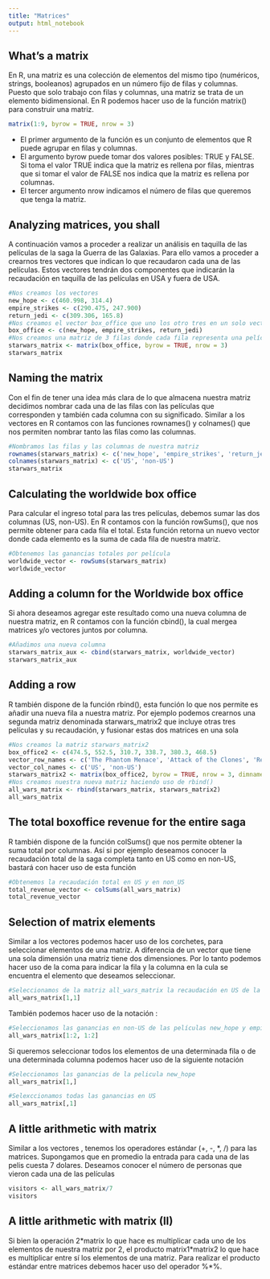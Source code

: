 ```yaml
---
title: "Matrices"
output: html_notebook
---
```


## What's a matrix
En R, una matriz es una colección de elementos del mismo tipo (numéricos, strings, booleanos) agrupados en un número fijo de filas y columnas. Puesto que solo trabajo con filas y columnas, una matriz se trata de un elemento bidimensional. En R podemos hacer uso de la función matrix() para construir una matriz.

```r
matrix(1:9, byrow = TRUE, nrow = 3)
```

* El primer argumento de la función es un conjunto de elementos que R puede agrupar en filas y columnas.
* El argumento byrow puede tomar dos valores posibles: TRUE y FALSE. Si toma el valor TRUE indica que la matriz es rellena por filas, mientras que si tomar el valor de FALSE nos indica que la matriz es rellena por columnas.
* El tercer argumento nrow indicamos el número de filas que queremos que tenga la matriz.

## Analyzing matrices, you shall
A continuación vamos a proceder a realizar un análisis en taquilla de las películas de la saga la Guerra de las Galaxias. Para ello vamos a proceder a crearnos tres vectores que indican lo que recaudaron cada una de las películas. Estos vectores tendrán dos componentes que indicarán la recaudación en taquilla de las películas en USA y fuera de USA.

```r
#Nos creamos los vectores
new_hope <- c(460.998, 314.4)
empire_strikes <- c(290.475, 247.900)
return_jedi <- c(309.306, 165.8)
#Nos creamos el vector box_office que uno los otro tres en un solo vector
box_office <- c(new_hope, empire_strikes, return_jedi)
#Nos creamos una matriz de 3 filas donde cada fila representa una película
starwars_matrix <- matrix(box_office, byrow = TRUE, nrow = 3)
starwars_matrix
```

## Naming the matrix
Con el fin de tener una idea más clara de lo que almacena nuestra matriz decidimos nombrar cada una de las filas con las películas que corresponden y también cada columna con su significado. Similar a los vectores en R contamos con las funciones rownames() y colnames() que nos permiten nombrar tanto las filas como las columnas.
```r
#Nombramos las filas y las columnas de nuestra matriz
rownames(starwars_matrix) <- c('new_hope', 'empire_strikes', 'return_jedi')
colnames(starwars_matrix) <- c('US', 'non-US')
starwars_matrix
```

## Calculating the worldwide box office
Para calcular el ingreso total para las tres películas, debemos sumar las dos columnas (US, non-US). En R contamos con la función rowSums(), que nos permite obtener para cada fila el total. Esta función retorna un nuevo vector donde cada elemento es la suma de cada fila de nuestra matriz.
```r
#Obtenemos las ganancias totales por película
worldwide_vector <- rowSums(starwars_matrix)
worldwide_vector
```

## Adding a column for the Worldwide box office
Si ahora deseamos agregar este resultado como una nueva columna de nuestra matriz, en R contamos con la función cbind(), la cual mergea matrices y/o vectores juntos por columna.
```r
#Añadimos una nueva columna
starwars_matrix_aux <- cbind(starwars_matrix, worldwide_vector)
starwars_matrix_aux
```

## Adding a row
R también dispone de la función rbind(), esta función lo que nos permite es añadir una nueva fila a nuestra matriz. Por ejemplo podemos crearnos una segunda matriz denominada starwars_matrix2 que incluye otras tres películas y su recaudación, y fusionar estas dos matrices en una sola
```r
#Nos creamos la matriz starwars_matrix2
box_office2 <- c(474.5, 552.5, 310.7, 338.7, 380.3, 468.5)
vector_row_names <- c('The Phantom Menace', 'Attack of the Clones', 'Revenge of the Sith')
vector_col_names <- c('US', 'non-US')
starwars_matrix2 <- matrix(box_office2, byrow = TRUE, nrow = 3, dimnames = list(vector_row_names, vector_col_names))
#Nos creamos nuestra nueva matriz haciendo uso de rbind()
all_wars_matrix <- rbind(starwars_matrix, starwars_matrix2)
all_wars_matrix
```

## The total boxoffice revenue for the entire saga
R también dispone de la función colSums() que nos permite obtener la suma total por columnas. Así si por ejemplo deseamos conocer la recaudación total de la saga completa tanto en US como en non-US, bastará con hacer uso de esta función
```r
#Obtenemos la recaudación total en US y en non_US
total_revenue_vector <- colSums(all_wars_matrix)
total_revenue_vector
```

## Selection of matrix elements
Similar a los vectores podemos hacer uso de los corchetes, para seleccionar elementos de una matriz. A diferencia de un vector que tiene una sola dimensión una matriz tiene dos dimensiones. Por lo tanto podemos hacer uso de la coma para indicar la fila y la columna en la cula se encuentra el elemento que deseamos seleccionar.
```r
#Seleccionamos de la matriz all_wars_matrix la recaudación en US de la película new_hope
all_wars_matrix[1,1]
```
También podemos hacer uso de la notación :
```r
#Seleccionamos las ganancias en non-US de las películas new_hope y empire_strikes
all_wars_matrix[1:2, 1:2]
```

Si queremos seleccionar todos los elementos de una determinada fila o de una determinada columna podemos hacer uso de la siguiente notación
```r
#Seleccionamos las ganancias de la pelicula new_hope
all_wars_matrix[1,]

```
```r
#Selexccionamos todas las ganancias en US
all_wars_matrix[,1]
```

## A little arithmetic with matrix
Similar a los vectores , tenemos los operadores estándar (+, -, *, /) para las matrices. Supongamos que en promedio la entrada para cada una de las pelis cuesta 7 dolares. Deseamos conocer el número de personas que vieron cada una de las películas
```r
visitors <- all_wars_matrix/7
visitors
```

## A little arithmetic with matrix (II)
Si bien la operación 2\*matrix lo que hace es multiplicar cada uno de los elementos de nuestra matriz por 2, el producto matrix1\*matrix2 lo que hace es multiplicar entre sí los elementos de una matriz. Para realizar el producto estándar entre matrices debemos hacer uso del operador %*%.
